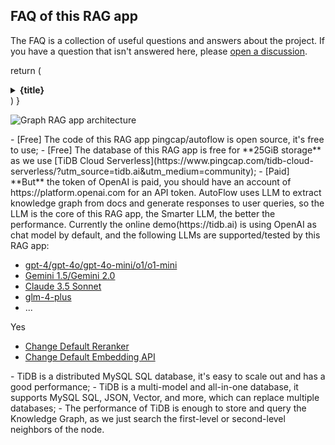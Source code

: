 ## FAQ of this RAG app

The FAQ is a collection of useful questions and answers about the
project. If you have a question that isn't answered here, please
[open a discussion](https://github.com/pingcap/autoflow/discussions).

  return (
    <details
      close
      className="last-of-type:mb-0 rounded-lg p-2 mt-4"
    >
      <summary>
        <strong className="text-lg">{title}</strong>
      </summary>
      <div className="nx-p-2">{children}</div>
    </details>
  )
}


<FAQBox title="What's the artechitecture or workflow of this Graph RAG app?">

![Graph RAG app architecture](https://github.com/user-attachments/assets/a21e1bb7-3a9f-49ed-aa6a-de8be0ada17f)

</FAQBox>

<FAQBox title="Is this RAG app free?">
- [Free] The code of this RAG app pingcap/autoflow is open source, it's free to use;
- [Free] The database of this RAG app is free for **25GiB storage** as we use [TiDB Cloud Serverless](https://www.pingcap.com/tidb-cloud-serverless/?utm_source=tidb.ai&utm_medium=community);
- [Paid] **But** the token of OpenAI is paid, you should have an account of https://platform.openai.com for an API token.
</FAQBox>

<FAQBox title="Which LLMs are supported/tested by this RAG app?">
  AutoFlow uses LLM to extract knowledge graph from docs and generate responses to user queries, so the LLM is the core of this RAG app, the Smarter LLM, the better the performance.
  Currently the online demo(https://tidb.ai) is using OpenAI as chat model by default, and the following LLMs are supported/tested by this RAG app:

- [gpt-4/gpt-4o/gpt-4o-mini/o1/o1-mini](https://platform.openai.com/docs/models)
- [Gemini 1.5/Gemini 2.0](https://gemini.google.com/)
- [Claude 3.5 Sonnet](https://claude.ai/)
- [glm-4-plus](https://bigmodel.cn/)
- ...

</FAQBox>

<FAQBox title="Can I use a different embedding/reranker API?">
  Yes

- [Change Default Reranker](/docs/reranker-model)
- [Change Default Embedding API](/docs/embedding-model)

</FAQBox>

<FAQBox title="Why use TiDB which is a MySQL compatible database to store Knowledge Graph?">
  - TiDB is a distributed MySQL SQL database, it's easy to scale out and has a good performance;
  - TiDB is a multi-model and all-in-one database, it supports MySQL SQL, JSON, Vector, and more, which can replace multiple databases;
  - The performance of TiDB is enough to store and query the Knowledge Graph, as we just search the first-level or second-level neighbors of the node.
</FAQBox>